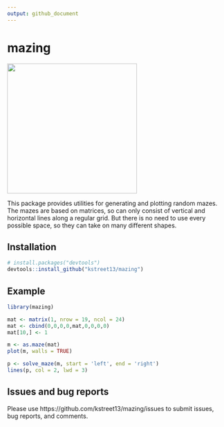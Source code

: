 ```yaml
---
output: github_document
---
```


# mazing

<img src=inst/mazing.png height="300">

This package provides utilities for generating and plotting random mazes. The mazes are based on matrices, so can only consist of vertical and horizontal lines along a regular grid. But there is no need to use every possible space, so they can take on many different shapes.

## Installation
```r
# install.packages("devtools")
devtools::install_github("kstreet13/mazing")
```

## Example
```r
library(mazing)

mat <- matrix(1, nrow = 19, ncol = 24)
mat <- cbind(0,0,0,0,mat,0,0,0,0)
mat[10,] <- 1

m <- as.maze(mat)
plot(m, walls = TRUE)

p <- solve_maze(m, start = 'left', end = 'right')
lines(p, col = 2, lwd = 3)
```


## Issues and bug reports

Please use https://github.com/kstreet13/mazing/issues to submit issues, bug reports, and comments.
